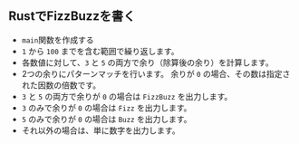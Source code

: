 
## RustでFizzBuzzを書く

<FizzBuzzRules />

<FizzBuzzRustCode />

- `main`関数を作成する
- `1` から `100` までを含む範囲で繰り返します。
- 各数値に対して、`3` と `5` の両方で余り（除算後の余り）を計算します。
- 2つの余りにパターンマッチを行います。
    余りが `0` の場合、その数は指定された因数の倍数です。
- `3` と `5` の両方で余りが `0` の場合は `FizzBuzz` を出力します。
- `3` のみで余りが `0` の場合は `Fizz` を出力します。
- `5` のみで余りが `0` の場合は `Buzz` を出力します。
- それ以外の場合は、単に数字を出力します。